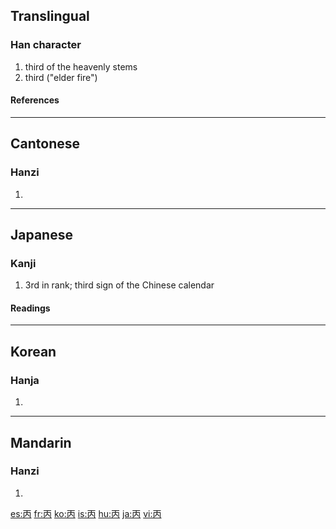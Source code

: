 ==Translingual==
===Han character===
{{Han char|rn=1|rad=一|as=04|sn=5|four=1022<sub>7</sub>|canj=一人月 (MOB)}}
# third of the heavenly stems
# third ("elder fire")
====References====
{{Han ref|kx=0078.020|dkj=00035|dj=0156.040|hdz=10016.030|uh=4E19|ud=19993|bh=A4FE|bd=42238}}
----
==Cantonese==
===Hanzi===
{{yue-hanzi|jyut=|y=bing2}}
# {{defn|Cantonese}}
----
==Japanese==
===Kanji===
{{ja-kanji|grade=c|rs=一04}}
# 3rd in rank; third sign of the Chinese calendar
====Readings====
{{ja-readings|on=[[へい]] (hei), [[ひょう]] (hyō)|kun=[[ひのえ]] (hinoe)}}

----

==Korean==
===Hanja===
{{ko-hanja|hangeul=병|rv=byeong|mr=pyŏng}}
# {{defn|Korean}}
----
==Mandarin==
===Hanzi===
{{cmn-hanzi|pin=[[bǐng]] (bing3)|wg=ping<sup>3</sup>}}
# {{defn|Mandarin}}

[[es:丙]]
[[fr:丙]]
[[ko:丙]]
[[is:丙]]
[[hu:丙]]
[[ja:丙]]
[[vi:丙]]